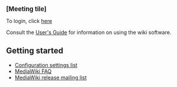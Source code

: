 <big>'''[Meeting tile]'''</big>

To login, click [[Special:Userlogin |here]]

Consult the [http://meta.wikipedia.org/wiki/MediaWiki_User%27s_Guide User's Guide] for information on using the wiki software.

== Getting started ==

* [http://www.mediawiki.org/wiki/Help:Configuration_settings Configuration settings list]
* [http://www.mediawiki.org/wiki/Help:FAQ MediaWiki FAQ]
* [http://mail.wikipedia.org/mailman/listinfo/mediawiki-announce MediaWiki release mailing list]